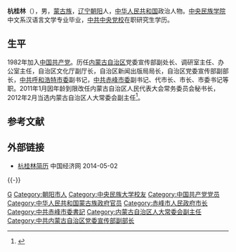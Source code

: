 '''杭桂林'''（{{bd|1954年|8月||catIdx=H杭}}），男，[[蒙古族|蒙古族]]，[[辽宁|辽宁]][[朝阳市|朝阳]]人，[[中华人民共和国|中华人民共和国]]政治人物。[[中央民族大学|中央民族学院]]中文系汉语言文学专业毕业，[[中共中央党校|中共中央党校]]在职研究生学历。

== 生平 ==
1982年加入[[中国共产党|中国共产党]]。历任[[内蒙古自治区|内蒙古自治区]]党委宣传部副处长、调研室主任、办公室主任，自治区文化厅副厅长，自治区新闻出版局局长，自治区党委宣传部副部长，[[中共呼和浩特市委|中共呼和浩特市委]]副书记，[[中共赤峰市委|中共赤峰市委]]副书记、代市长、市长、市委书记等职。2011年1月因年龄到限改任内蒙古自治区人民代表大会常务委员会秘书长，2012年2月当选内蒙古自治区人大常委会副主任<ref>{{cite web|accessdate=2012-11-01|url=http://district.ce.cn/newarea/sddy/201202/20/t20120220_23085874_1.shtml|title=邢云、杭桂林、吴团英当选内蒙古自治区人大副主任|publisher=中国经济网|archive-date=2016-03-04|archive-url=https://web.archive.org/web/20160304210955/http://district.ce.cn/newarea/sddy/201202/20/t20120220_23085874_1.shtml|dead-url=no}}</ref>。

== 参考文献 ==
{{reflist|3}}

== 外部链接 ==
*[http://district.ce.cn/newarea/sddy/201302/01/t20130201_24088076_4.shtml 杭桂林简历] {{Wayback|url=http://district.ce.cn/newarea/sddy/201302/01/t20130201_24088076_4.shtml |date=20160304193114 }} 中国经济网 2014-05-02
{{-}}
{{start box}}
{{s-ppo}}
{{s-before|[[罗啸天|罗啸天]]}}
{{s-title|[[中国共产党赤峰市委员会|中国共产党赤峰市委员会]]书记|2005年1月－2011年1月}}
{{s-after|[[王中和|王中和]]}}
{{s-gov}}
{{s-before|[[呼尔查|呼尔查]]}}
{{s-title|[[赤峰市人民政府|赤峰市人民政府]]市长|2003年4月－2005年1月}}
{{s-after|[[徐国元|徐国元]]}}
{{s-before|[[戈夫|戈　夫]]}}
{{s-title|[[内蒙古自治区新闻出版局|内蒙古自治区新闻出版局]]局长|1995年11月－2001年8月}}
{{s-after|[[石玉平|石玉平]]}}
{{end box}}

{{Authority control}}
{{DEFAULTSORT:Hang}}
[[Category:杭姓|G]]
[[Category:朝阳市人|Category:朝阳市人]]
[[Category:中央民族大学校友|Category:中央民族大学校友]]
[[Category:中国共产党党员|Category:中国共产党党员]]
[[Category:中华人民共和国蒙古族政府官员|Category:中华人民共和国蒙古族政府官员]]
[[Category:赤峰市人民政府市长|Category:赤峰市人民政府市长]]
[[Category:中共赤峰市委書記|Category:中共赤峰市委書記]]
[[Category:内蒙古自治区人大常委会副主任|Category:内蒙古自治区人大常委会副主任]]
[[Category:中共内蒙古自治区党委宣传部副部长|Category:中共内蒙古自治区党委宣传部副部长]]